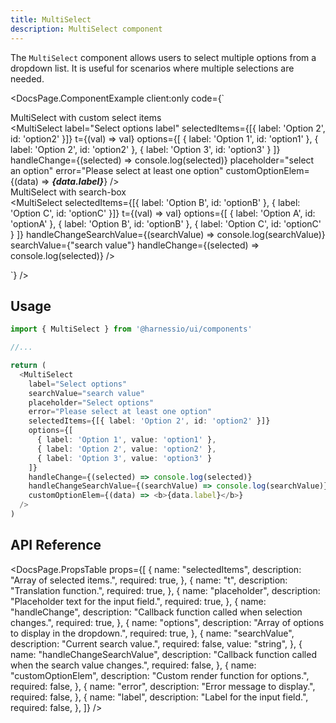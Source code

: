 ```yaml
---
title: MultiSelect
description: MultiSelect component
---
```


The `MultiSelect` component allows users to select multiple options from a dropdown list. It is useful for scenarios where multiple selections are needed.


<DocsPage.ComponentExample client:only code={`<div className="flex w-full flex-col flex-wrap gap-4 items-baseline">
    <div> MultiSelect with custom select items </div>
    <div className="relative w-full">
      <MultiSelect
        label="Select options label"
        selectedItems={[{ label: 'Option 2', id: 'option2' }]}
        t={(val) => val}
        options={[
          { label: 'Option 1', id: 'option1' },
          { label: 'Option 2', id: 'option2' },
          { label: 'Option 3', id: 'option3' }
        ]}
        handleChange={(selected) => console.log(selected)}
        placeholder="select an option"
        error="Please select at least one option"
        customOptionElem={(data) => <i><b>{data.label}</b></i>}
      />
    </div>
    <div className="mt-[36px]"> MultiSelect with search-box </div>
    <MultiSelect
      selectedItems={[{ label: 'Option B', id: 'optionB' }, { label: 'Option C', id: 'optionC' }]}
      t={(val) => val}
      options={[
        { label: 'Option A', id: 'optionA' },
        { label: 'Option B', id: 'optionB' },
        { label: 'Option C', id: 'optionC' }
      ]}
      handleChangeSearchValue={(searchValue) => console.log(searchValue)}
      searchValue={"search value"}
      handleChange={(selected) => console.log(selected)}
    />

  </div>`} />

## Usage

```typescript jsx
import { MultiSelect } from '@harnessio/ui/components'

//...

return (
  <MultiSelect
    label="Select options"
    searchValue="search value"
    placeholder="Select options"
    error="Please select at least one option"
    selectedItems={[{ label: 'Option 2', id: 'option2' }]}
    options={[
      { label: 'Option 1', value: 'option1' },
      { label: 'Option 2', value: 'option2' },
      { label: 'Option 3', value: 'option3' }
    ]}
    handleChange={(selected) => console.log(selected)}
    handleChangeSearchValue={(searchValue) => console.log(searchValue)}
    customOptionElem={(data) => <b>{data.label}</b>}
  />
)
```

## API Reference

<DocsPage.PropsTable
  props={[
    {
      name: "selectedItems",
      description: "Array of selected items.",
      required: true,
    },
    {
      name: "t",
      description: "Translation function.",
      required: true,
    },
    {
      name: "placeholder",
      description: "Placeholder text for the input field.",
      required: true,
    },
    {
      name: "handleChange",
      description: "Callback function called when selection changes.",
      required: true,
    },
    {
      name: "options",
      description: "Array of options to display in the dropdown.",
      required: true,
    },
    {
      name: "searchValue",
      description: "Current search value.",
      required: false,
      value: "string",
    },
    {
      name: "handleChangeSearchValue",
      description: "Callback function called when the search value changes.",
      required: false,
    },
    {
      name: "customOptionElem",
      description: "Custom render function for options.",
      required: false,
    },
    {
      name: "error",
      description: "Error message to display.",
      required: false,
    },
    {
      name: "label",
      description: "Label for the input field.",
      required: false,
    },
  ]}
/>
